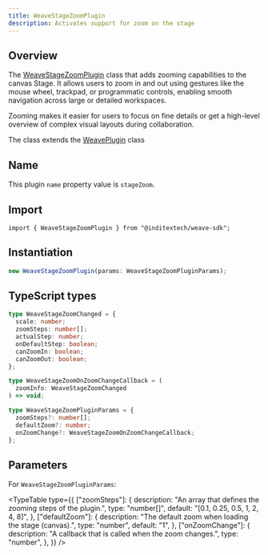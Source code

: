 ```yaml
---
title: WeaveStageZoomPlugin
description: Activates support for zoom on the stage
---
```



## Overview

The [WeaveStageZoomPlugin](https://github.com/InditexTech/weavejs/blob/main/code/packages/sdk/src/plugins/stage-zoom/stage-zoom.ts)
class that adds zooming capabilities to the canvas Stage. It allows users to zoom in and out using gestures like
the mouse wheel, trackpad, or programmatic controls, enabling smooth navigation across large or detailed workspaces.

Zooming makes it easier for users to focus on fine details or get a high-level overview of complex visual layouts
during collaboration.

The class extends the [WeavePlugin](/docs/sdk/api-reference/plugins/plugin) class

## Name

This plugin `name` property value is `stageZoom`.

## Import

```shell
import { WeaveStageZoomPlugin } from "@inditextech/weave-sdk";
```

## Instantiation

```ts
new WeaveStageZoomPlugin(params: WeaveStageZoomPluginParams);
```

## TypeScript types

```ts
type WeaveStageZoomChanged = {
  scale: number;
  zoomSteps: number[];
  actualStep: number;
  onDefaultStep: boolean;
  canZoomIn: boolean;
  canZoomOut: boolean;
};

type WeaveStageZoomOnZoomChangeCallback = (
  zoomInfo: WeaveStageZoomChanged
) => void;

type WeaveStageZoomPluginParams = {
  zoomSteps?: number[];
  defaultZoom?: number;
  onZoomChange?: WeaveStageZoomOnZoomChangeCallback;
};
```

## Parameters

For `WeaveStageZoomPluginParams`:

<TypeTable
  type={{
    ["zoomSteps"]: {
      description: "An array that defines the zooming steps of the plugin.",
      type: "number[]",
      default: "[0.1, 0.25, 0.5, 1, 2, 4, 8]",
    },
    ["defaultZoom"]: {
      description: "The default zoom when loading the stage (canvas).",
      type: "number",
      default: "1",
    },
    ["onZoomChange"]: {
      description: "A callback that is called when the zoom changes.",
      type: "number",
    },
  }}
/>
